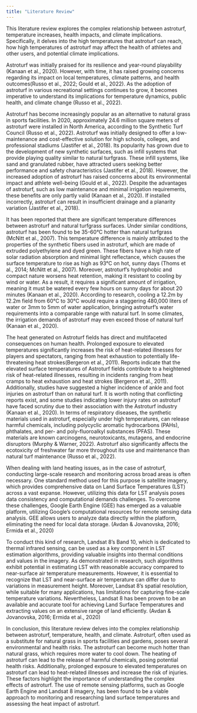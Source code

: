 ```yaml
---
title: "Literature Review"
---
```


This literature review explores the complex relationship between astroturf, temperature increases, health impacts, and climate implications. Specifically, it delves into the high temperatures that astroturf can reach, how high temperatures of astroturf may affect the health of athletes and other users, and potential climate implications.

Astroturf was initially praised for its resilience and year-round playability (Kanaan et al., 2020). However, with time, it has raised growing concerns regarding its impact on local temperatures, climate patterns, and health outcomes(Russo et al., 2022; Gould et al., 2022). As the adoption of astroturf in various recreational settings continues to grow, it becomes imperative to understand its implications for temperature dynamics, public health, and climate change (Russo et al., 2022).

Astroturf has become increasingly popular as an alternative to natural grass in sports facilities. In 2020, approximately 24.6 million square meters of astroturf were installed in North America, according to the Synthetic Turf Council (Russo et al., 2022). Astroturf was initially designed to offer a low-maintenance and cost-effective solution for high schools, colleges, and professional stadiums (Jastifer et al., 2018). Its popularity has grown due to the development of new synthetic surfaces, such as infill systems that provide playing quality similar to natural turfgrass. These infill systems, like sand and granulated rubber, have attracted users seeking better performance and safety characteristics (Jastifer et al., 2018). However, the increased adoption of astroturf has raised concerns about its environmental impact and athlete well-being (Gould et al., 2022). Despite the advantages of astroturf, such as low maintenance and minimal irrigation requirements, these benefits are only partly valid (Kanaan et al., 2020). If installed incorrectly, astroturf can result in insufficient drainage and a planarity variation (Jastifer et al., 2018).

It has been reported that there are significant temperature differences between astroturf and natural turfgrass surfaces. Under similar conditions, astroturf has been found to be 35-60°C hotter than natural turfgrass (McNitt et al., 2007). This temperature difference is mainly attributed to the properties of the synthetic fibers used in astroturf, which are made of extruded polyethylene and dyed green. These fibers have a high rate of solar radiation absorption and minimal light reflectance, which causes the surface temperature to rise as high as 93°C on hot, sunny days (Thoms et al., 2014; McNitt et al., 2007). Moreover, astroturf's hydrophobic and compact nature worsens heat retention, making it resistant to cooling by wind or water. As a result, it requires a significant amount of irrigation, meaning it must be watered every few hours on sunny days for about 20 minutes (Kanaan et al., 2020). According to research, cooling a 12.2m by 12.2m field from 60°C to 30°C would require a staggering 480,000 liters of water or 3mm to 5mm of water application, bringing astroturf's water requirements into a comparable range with natural turf. In some climates, the irrigation demands of astroturf may even exceed those of natural turf (Kanaan et al., 2020).

The heat generated on Astroturf fields has direct and multifaceted consequences on human health. Prolonged exposure to elevated temperatures significantly increases the risk of heat-related illnesses for players and spectators, ranging from heat exhaustion to potentially life-threatening heat strokes(Bergeron et al., 2011). Reports indicate that the elevated surface temperatures of Astroturf fields contribute to a heightened risk of heat-related illnesses, resulting in incidents ranging from heat cramps to heat exhaustion and heat strokes (Bergeron et al., 2011). Additionally, studies have suggested a higher incidence of ankle and foot injuries on astroturf than on natural turf. It is worth noting that conflicting reports exist, and some studies indicating lower injury rates on astroturf have faced scrutiny due to their association with the Astroturf industry (Kanaan et al., 2020). In terms of respiratory diseases, the synthetic materials used in astroturf, especially under high temperatures, can release harmful chemicals, including polycyclic aromatic hydrocarbons (PAHs), phthalates, and per- and poly-fluoroalkyl substances (PFAS). These materials are known carcinogens, neurotoxicants, mutagens, and endocrine disruptors (Murphy & Warner, 2022). Astroturf also significantly affects the ecotoxicity of freshwater far more throughout its use and maintenance than natural turf maintenance (Russo et al., 2022).

When dealing with land heating issues, as in the case of astroturf, conducting large-scale research and monitoring across broad areas is often necessary. One standard method used for this purpose is satellite imagery, which provides comprehensive data on Land Surface Temperatures (LST) across a vast expanse. However, utilizing this data for LST analysis poses data consistency and computational demands challenges. To overcome these challenges, Google Earth Engine (GEE) has emerged as a valuable platform, utilizing Google's computational resources for remote sensing data analysis. GEE allows users to analyze data directly within the platform, eliminating the need for local data storage. (Avdan & Jovanovska, 2016; Ermida et al., 2020)

To conduct this kind of research, Landsat 8's Band 10, which is dedicated to thermal infrared sensing, can be used as a key component in LST estimation algorithms, providing valuable insights into thermal conditions and values in the imagery. As demonstrated in research, such algorithms exhibit potential in estimating LST with reasonable accuracy compared to near-surface air temperature measurements. However, it is essential to recognize that LST and near-surface air temperature can differ due to variations in measurement height. Moreover, Landsat 8's spatial resolution, while suitable for many applications, has limitations for capturing fine-scale temperature variations. Nevertheless, Landsat 8 has been proven to be an available and accurate tool for achieving Land Surface Temperatures and extracting values on an extensive range of land efficiently. (Avdan & Jovanovska, 2016; Ermida et al., 2020)

In conclusion, this literature review delves into the complex relationship between astroturf, temperature, health, and climate. Astroturf, often used as a substitute for natural grass in sports facilities and gardens, poses several environmental and health risks. The astroturf can become much hotter than natural grass, which requires more water to cool down. The heating of astroturf can lead to the release of harmful chemicals, posing potential health risks. Additionally, prolonged exposure to elevated temperatures on astroturf can lead to heat-related illnesses and increase the risk of injuries. These factors highlight the importance of understanding the complex effects of astroturf. The use of remote sensing platforms, such as Google Earth Engine and Landsat 8 imagery, has been found to be a viable approach to monitoring and researching land surface temperatures and assessing the heat impact of astroturf.
